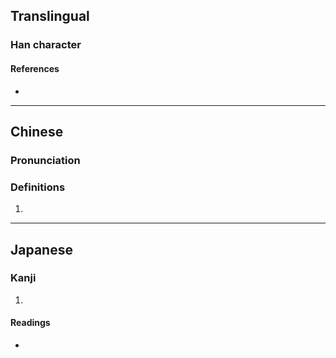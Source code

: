 {{character info}}
==Translingual==

===Han character===
{{Han char|rn=9|rad=人|as=10|sn=12|four=|canj=OMHF|ids=⿰亻原}}

====References====
* {{Han ref|kx=0112.200|dkj=00940|dj=0240.060|hdz=10202.050|uh=5086|ud=20614}}

----

==Chinese==
{{zh-forms}}

===Pronunciation===
{{zh-pron
|m=yuàn
|c=jyun6
|mc=y
|oc=y
|ma=
|cat=
}}

===Definitions===
{{zh-hanzi}}

# {{rfdef|zh}}

----

==Japanese==

===Kanji===
{{ja-kanji|grade=|rs=人10}}

# {{rfdef|ja|sort=人10}}

====Readings====
* {{ja-readings|on=げん, がん, かん|kun=こざか-し.い}}